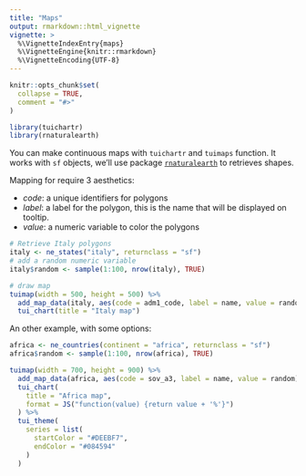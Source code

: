 ```yaml
---
title: "Maps"
output: rmarkdown::html_vignette
vignette: >
  %\VignetteIndexEntry{maps}
  %\VignetteEngine{knitr::rmarkdown}
  %\VignetteEncoding{UTF-8}
---
```


```r
knitr::opts_chunk$set(
  collapse = TRUE,
  comment = "#>"
)
```

```r
library(tuichartr)
library(rnaturalearth)
```


You can make continuous maps with `tuichartr` and `tuimaps` function. It works with `sf` objects, we'll use package [`rnaturalearth`](https://github.com/ropensci/rnaturalearth) to retrieves shapes.

Mapping for require 3 aesthetics:

* *code*: a unique identifiers for polygons
* *label*: a label for the polygon, this is the name that will be displayed on tooltip.
* *value*: a numeric variable to color the polygons


```r
# Retrieve Italy polygons
italy <- ne_states("italy", returnclass = "sf")
# add a random numeric variable
italy$random <- sample(1:100, nrow(italy), TRUE)

# draw map
tuimap(width = 500, height = 500) %>% 
  add_map_data(italy, aes(code = adm1_code, label = name, value = random)) %>% 
  tui_chart(title = "Italy map")
```


An other example, with some options:

```r
africa <- ne_countries(continent = "africa", returnclass = "sf")
africa$random <- sample(1:100, nrow(africa), TRUE)

tuimap(width = 700, height = 900) %>% 
  add_map_data(africa, aes(code = sov_a3, label = name, value = random)) %>% 
  tui_chart(
    title = "Africa map",
    format = JS("function(value) {return value + '%'}")
  ) %>% 
  tui_theme(
    series = list(
      startColor = "#DEEBF7",
      endColor = "#084594"
    )
  )
```





